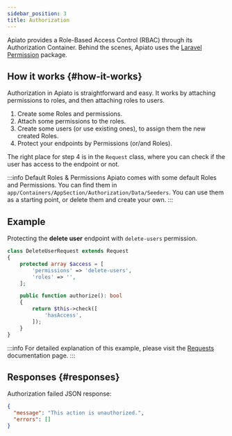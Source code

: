 ```yaml
---
sidebar_position: 3
title: Authorization
---
```


Apiato provides a Role-Based Access Control (RBAC) through its Authorization Container.
Behind the scenes,
Apiato uses the [Laravel Permission](https://github.com/spatie/laravel-permission) package.

## How it works {#how-it-works}

Authorization in Apiato is straightforward and easy.
It works by attaching permissions to roles, and then attaching roles to users.

1. Create some Roles and permissions.
2. Attach some permissions to the roles.
3. Create some users (or use existing ones), to assign them the new created Roles.
4. Protect your endpoints by Permissions (or/and Roles).

The right place for step 4 is in the `Request` class, where you can check if the user has access to the endpoint or not.

:::info Default Roles & Permissions
Apiato comes with some default Roles and Permissions.
You can find them in `app/Containers/AppSection/Authorization/Data/Seeders`.
You can use them as a starting point, or delete them and create your own.
:::

## Example
Protecting the **delete user** endpoint with `delete-users` permission.
```php
class DeleteUserRequest extends Request
{
    protected array $access = [
        'permissions' => 'delete-users',
        'roles' => '',
    ];

    public function authorize(): bool
    {
        return $this->check([
            'hasAccess',
        ]);
    }
}
```

:::info
For detailed explanation of this example, please visit the [Requests](../the-basics/requests) documentation page.
:::

## Responses {#responses}
Authorization failed JSON response:

```json
{
  "message": "This action is unauthorized.",
  "errors": []
}
```
